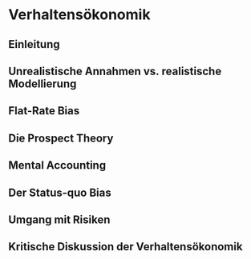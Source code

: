 # Verhaltensökonomik

## Einleitung

## Unrealistische Annahmen vs. realistische Modellierung

## Flat-Rate Bias

## Die Prospect Theory

## Mental Accounting

## Der Status-quo Bias

## Umgang mit Risiken

## Kritische Diskussion der Verhaltensökonomik